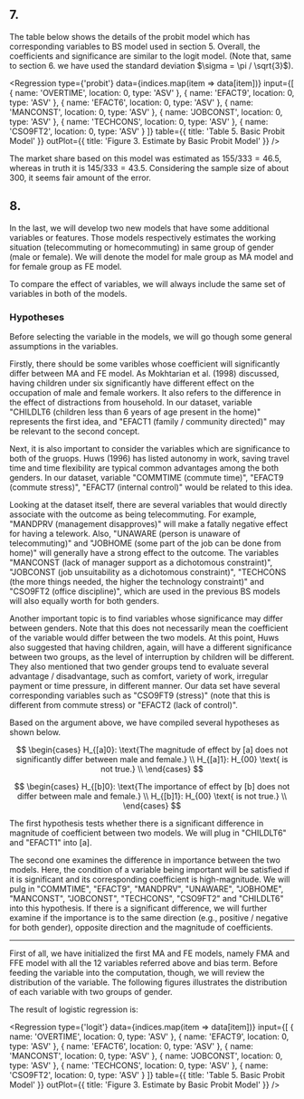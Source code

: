 
## 7.

The table below shows the details of the probit model which has corresponding variables to BS model used in section 5.
Overall, the coefficients and significance are similar to the logit model. (Note that, same to section 6. we have used the standard deviation $\sigma = \pi / \sqrt{3}$).

<Regression
  type={'probit'}
  data={indices.map(item => data[item])}
  input={[
    { name: 'OVERTIME', location: 0, type: 'ASV' },
    { name: 'EFACT9', location: 0, type: 'ASV' },
    { name: 'EFACT6', location: 0, type: 'ASV' },
    { name: 'MANCONST', location: 0, type: 'ASV' },
    { name: 'JOBCONST', location: 0, type: 'ASV' },
    { name: 'TECHCONS', location: 0, type: 'ASV' },
    { name: 'CSO9FT2', location: 0, type: 'ASV' }
  ]}
  table={{ title: 'Table 5. Basic Probit Model' }}
  outPlot={{ title: 'Figure 3. Estimate by Basic Probit Model' }}
/>

The market share based on this model was estimated as $155/333 = 46.5%$, whereas in truth it is $145/333 = 43.5%$. Considering the sample size of about 300, it seems fair amount of the error.

## 8.

In the last, we will develop two new models that have some additional variables or features. Those models respectively estimates the working situation (telecommuting or homecommuting) in same group of gender (male or female). We will denote the model for male group as MA model and for female group as FE model.

To compare the effect of variables, we will always include the same set of variables in both of the models.

### Hypotheses

Before selecting the variable in the models, we will go though some general assumptions in the variables.

Firstly, there should be some varibles whose coefficient will significantly differ between MA and FE model. As Mokhtarian et al. (1998) discussed, having children under six significantly have different effect on the occupation of male and female workers. It also refers to the difference in the effect of distractions from household. In our dataset, variable "CHILDLT6 (children less than 6 years of age present in the home)" represents the first idea, and "EFACT1 (family / community directed)" may be relevant to the second concept.

Next, it is also important to consider the variables which are significance to both of the gruops. Huws (1996) has listed autonomy in work, saving travel time and time flexibility are typical common advantages among the both genders. In our dataset, variable "COMMTIME (commute time)", "EFACT9 (commute stress)", "EFACT7 (internal control)" would be related to this idea.

Looking at the dataset itself, there are several variables that would directly associate with the outcome as being telecommuting. For example, "MANDPRV (management disapproves)" will make a fatally negative effect for having a telework. Also, "UNAWARE (person is unaware of telecommuting)" and "JOBHOME (some part of the job can be done from home)" will generally have a strong effect to the outcome. The variables "MANCONST (lack of manager support as a dichotomous constraint)", "JOBCONST (job unsuitability as a dichotomous constraint)", "TECHCONS (the more things needed, the higher the technology constraint)" and "CSO9FT2 (office discipline)", which are used in the previous BS models will also equally worth for both genders.

Another important topic is to find variables whose significance may differ between genders. Note that this does not necessarily mean the coefficient of the variable would differ between the two models. At this point, Huws also suggested that having children, again, will have a different significance between two groups, as the level of interruption by children will be different. They also mentioned that two gender groups tend to evaluate several advantage / disadvantage, such as comfort, variety of work, irregular payment or time pressure, in different manner. Our data set have several corresponding variables such as "CSO9FT9 (stress)" (note that this is different from commute stress) or "EFACT2 (lack of control)".

Based on the argument above, we have compiled several hypotheses as shown below.

$$
\begin{cases}
  H_{[a]0}: \text{The magnitude of effect by [a] does not significantly differ between male and female.} \\
  H_{[a]1}: H_{00} \text{ is not true.} \\
\end{cases}
$$

$$
\begin{cases}
  H_{[b]0}: \text{The importance of effect by [b] does not differ between male and female.} \\
  H_{[b]1}: H_{00} \text{ is not true.} \\
\end{cases}
$$

The first hypothesis tests whether there is a significant difference in magnitude of coefficient between two models. We will plug in "CHILDLT6" and "EFACT1" into [a].

The second one examines the difference in importance between the two models. Here, the condition of a variable being important will be satisfied if it is significant and its corresponding coefficient is high-magnitude. We will pulg in "COMMTIME", "EFACT9", "MANDPRV", "UNAWARE", "JOBHOME", "MANCONST", "JOBCONST", "TECHCONS", "CSO9FT2" and "CHILDLT6" into this hypothesis. If there is a significant difference, we will further examine if the importance is to the same direction (e.g., positive / negative for both gender), opposite direction and the magnitude of coefficients.

---

First of all, we have initialized the first MA and FE models, namely FMA and FFE model with all the 12 variables referred above and bias term. Before feeding the variable into the computation, though, we will review the distribution of the variable. The following figures illustrates the distribution of each variable with two groups of gender.




The result of logistic regression is:

<Regression
  type={'logit'}
  data={indices.map(item => data[item])}
  input={[
    { name: 'OVERTIME', location: 0, type: 'ASV' },
    { name: 'EFACT9', location: 0, type: 'ASV' },
    { name: 'EFACT6', location: 0, type: 'ASV' },
    { name: 'MANCONST', location: 0, type: 'ASV' },
    { name: 'JOBCONST', location: 0, type: 'ASV' },
    { name: 'TECHCONS', location: 0, type: 'ASV' },
    { name: 'CSO9FT2', location: 0, type: 'ASV' }
  ]}
  table={{ title: 'Table 5. Basic Probit Model' }}
  outPlot={{ title: 'Figure 3. Estimate by Basic Probit Model' }}
/>
